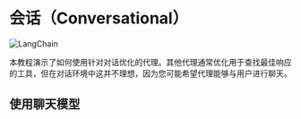 # 会话（Conversational）
![LangChain](https://pica.zhimg.com/50/v2-56e8bbb52aa271012541c1fe1ceb11a2_r.gif 'LangChain中文网')


本教程演示了如何使用针对对话优化的代理。其他代理通常优化用于查找最佳响应的工具，但在对话环境中这并不理想，因为您可能希望代理能够与用户进行聊天。


<Example/>


## 使用聊天模型

<ChatExample/>
